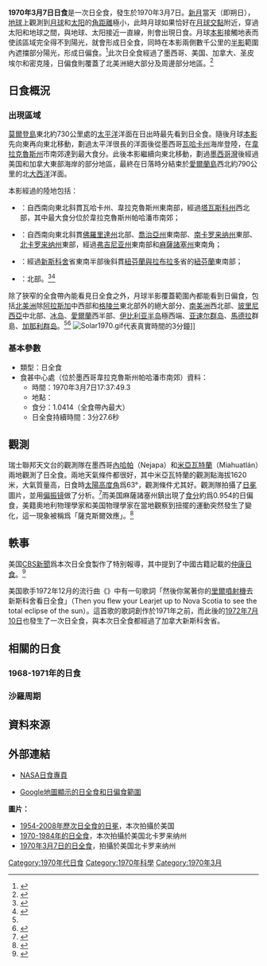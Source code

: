 {{NoteTA
|G1=Toponym
|G2=USState
|1=zh-cn:帧; zh-tw:訊框; zh-hk:幀; zh-mo:幀
}}
{{Infobox Solar eclipse
| Year        = 1970
| Month       = 3
| Day         = 7
| Type        = 日全食
| Image       = SE1970Mar07T.png
| Image size  = 200px
| Image intro = 1970年3月7日日全食路徑圖
  <!--   日食資料   -->
| Gamma       = 0.4473
| Mag         = 1.0414
| Saros       = 139
| Saros total = 71
| Saros seq   = 27
  <!--     食甚     -->
| Duration    = 3分27.6秒
| Location    = [[墨西哥|墨西哥]][[韋拉克魯斯州|韋拉克魯斯州]]{{link-en|帕哈潘|Pajapan}}市
| Coords      = {{coord|18|9.4|N|94|40.9|W}}
| Width       = 153.3公里
  <!--   開始時間   -->
| Partial     = 
| Start type  = 
| Centre      = 
| Greatest    = 17:37:49.3
  <!--     倒數     -->
| hour        = 17
| minute      = 37
| second      = 49
| Duration_s  = 
}}
'''1970年3月7日日食'''是一次日全食，發生於1970年3月7日。[[新月|新月]]當天（即朔日），[[地球|地球]]上觀測到[[月球|月球]]和[[太阳|太阳]]的[[角距離|角距離]]極小，此時月球如果恰好在[[月球交點|月球交點]]附近，穿過太阳和地球之間，與地球、太阳接近一直線，則會出現日食。月球[[本影|本影]]接觸地表而使該區域完全得不到陽光，就會形成日全食，同時在本影兩側數千公里的[[半影|半影]]範圍內遮擋部分陽光，形成日偏食。<ref name="astron">{{cite web|author=樊忠玉|title=日（月）食|url=http://www.astron.ac.cn/bencandy-51-1630-1.htm|publisher=中国天文科普网|accessdate=2016-04-01|archive-date=2014-09-17|archive-url=https://web.archive.org/web/20140917080048/http://www.astron.ac.cn/bencandy-51-1630-1.htm|dead-url=no}}</ref>此次日全食經過了墨西哥、美国、加拿大、圣皮埃尔和密克隆，日偏食則覆蓋了北美洲絕大部分及周邊部分地區。<ref name="NASAGIF">{{cite web|author=Fred Espenak|title=Total Solar Eclipse of 1970 Mar 07|url=http://eclipse.gsfc.nasa.gov/SEplot/SEplot1951/SE1970Mar07T.GIF|publisher=NASA Eclipse Web Site|accessdate=2016-04-03|archive-date=2020-11-27|archive-url=https://web.archive.org/web/20201127015455/https://eclipse.gsfc.nasa.gov/SEplot/SEplot1951/SE1970Mar07T.GIF|dead-url=no}}{{en}}</ref>

== 日食概況 ==
=== 出現區域 ===
[[莫爾登島|莫爾登島]]東北約730公里處的[[太平洋|太平洋]]洋面在日出時最先看到日全食。隨後月球[[本影|本影]]先向東再向東北移動，劃過太平洋很長的洋面後從墨西哥[[瓦哈卡州|瓦哈卡州]]海岸登陸，在[[韋拉克魯斯州|韋拉克魯斯州]]{{link-en|帕哈潘|Pajapan}}市南郊達到最大食分。此後本影繼續向東北移動，劃過[[墨西哥灣|墨西哥灣]]後經過美国和加拿大東部海岸的部分地區，最終在日落時分結束於[[愛爾蘭島|愛爾蘭島]]西北約790公里的北[[大西洋|大西洋]]洋面。

本影經過的陸地包括：
*{{MEX}}：自西南向東北斜貫瓦哈卡州、韋拉克魯斯州東南部，經過[[塔瓦斯科州|塔瓦斯科州]]西北部，其中最大食分位於韋拉克魯斯州帕哈潘市南郊；
*{{USA}}：自西南向東北斜貫[[佛羅里達州|佛羅里達州]]北部、[[喬治亞州|喬治亞州]]東南部、[[南卡罗来纳州|南卡罗来纳州]]東部、[[北卡罗来纳州|北卡罗来纳州]]東部，經過[[弗吉尼亚州|弗吉尼亚州]]東南部和[[麻薩諸塞州|麻薩諸塞州]]東南角；
*{{CAN}}：經過[[新斯科舍|新斯科舍]]省東南半部後斜貫[[紐芬蘭與拉布拉多|紐芬蘭與拉布拉多]]省的[[纽芬兰岛|紐芬蘭]]東南部；
*{{SPM}}：{{link-fr|密克隆-朗格拉德島|Miquelon-Langlade}}北部。<ref>{{cite web|author=Fred Espenak|title=Total Solar Eclipse of 1970 Mar 07 - Google Maps and Solar Eclipse Paths|url=http://eclipse.gsfc.nasa.gov/SEgoogle/SEgoogle1951/SE1970Mar07Tgoogle.html|publisher=NASA Eclipse Web Site|accessdate=2016-04-03|archive-date=2012-02-05|archive-url=https://web.archive.org/web/20120205084141/http://eclipse.gsfc.nasa.gov/SEgoogle/SEgoogle1951/SE1970Mar07Tgoogle.html|dead-url=yes}}{{en}}</ref><ref>{{cite web|author=Xavier M. Jubier|title=États-Unis - Eclipse Totale de Soleil du 7 mars 1970 - Cartographie Interactive Google (USA - 1970 March 7 Total Solar Eclipse - Interactive Google Map)|url=http://xjubier.free.fr/site_pages/solar_eclipses/TSE_1970_GoogleMapFull.html|accessdate=2016-04-03|archive-date=2019-08-23|archive-url=https://web.archive.org/web/20190823192303/http://xjubier.free.fr/site_pages/solar_eclipses/TSE_1970_GoogleMapFull.html|dead-url=no}}{{fr}}{{en}}</ref>

除了狹窄的全食帶內能看見日全食之外，月球半影覆蓋範圍內都能看到日偏食，包括[[北美洲|北美洲]]除[[阿拉斯加州|阿拉斯加]]中西部和[[格陵兰|格陵兰]]東北部外的絕大部分、[[南美洲|南美洲]]西北部、[[玻里尼西亞|玻里尼西亞]]中北部、[[冰岛|冰岛]]、[[愛爾蘭共和國|愛爾蘭]]西半部、[[伊比利亚半岛|伊比利亚半岛]]極西端、[[亚速尔群岛|亚速尔群岛]]、[[馬德拉|馬德拉]]群島、[[加那利群岛|加那利群岛]]。<ref name="NASAGIF"/><ref>{{cite web|author=Fred Espenak|title=Catalog of Solar Eclipses (1901 to 2000)|url=http://eclipse.gsfc.nasa.gov/SEcat5/SE1901-2000.html|publisher=NASA Eclipse Web Site|accessdate=2016-04-03|archive-date=2008-08-29|archive-url=https://web.archive.org/web/20080829151131/http://eclipse.gsfc.nasa.gov/SEcat5/SE1901-2000.html|dead-url=no}}{{en}}</ref>
[[File:Solar1970.gif|thumb]]代表真實時間的3分鐘]]

=== 基本參數 ===
{{NoteUTC}}
* 類型：日全食
* 食甚中心處（位於墨西哥韋拉克魯斯州帕哈潘市南郊）資料：
** 時間：1970年3月7日17:37:49.3
** 地點：{{coord|18|9.4|N|94|40.9|W}}
** 食分：1.0414（全食帶內最大）
** 日全食持續時間：3分27.6秒

== 觀測 ==
瑞士聯邦天文台的觀測隊在墨西哥[[內哈帕_(墨西哥)|內哈帕]]（Nejapa）和[[米亞瓦特蘭_(墨西哥)|米亞瓦特蘭]]（Miahuatlán）兩地觀測了日全食。兩地天氣條件都很好，其中米亞瓦特蘭的觀測點海拔1620米，大氣質量高，日食時[[太陽高度角|太陽高度角]]爲63°，觀測條件尤其好。觀測隊拍攝了[[日冕|日冕]]圖片，並用[[偏振镜|偏振镜]]做了分析。<ref>{{cite journal|title=Observations of coronal polarization at the solar eclipse of 7 March, 1970|author=Duerst, J.|journal=Solar Physics|url=http://adsabs.harvard.edu/full/1976SoPh...50..457D|volume=50|year=1976|pages=457-464|accessdate=2016-04-03|archive-date=2019-08-23|archive-url=https://web.archive.org/web/20190823192302/http://adsabs.harvard.edu/full/1976SoPh...50..457D|dead-url=no}}{{en}}</ref>而美国麻薩諸塞州{{link-en|哈佛 (麻薩諸塞州)|Harvard, Massachusetts|哈佛}}鎮出現了[[食分|食分]]約爲0.954的日偏食，美籍奧地利物理學家{{link-en|歐文·薩克斯爾|Erwin Saxl}}和美国物理學家{{link-en|米爾德里德·艾倫|Mildred Allen}}在當地觀察到扭擺的運動突然發生了變化，這一現象被稱爲「薩克斯爾效應」。<ref>{{Cite journal|first=Erwin J. |last=Saxl|first2=Mildred |last2=Allen |title=1970 solar eclipse as 'seen' by a torsion pendulum |journal=[[物理評論|物理評論]]|volume=3 |issue=4 |pages=823–825 |date=1971 |doi=10.1103/PhysRevD.3.823|bibcode = 1971PhRvD...3..823S}}{{en}}</ref>

== 軼事 ==
美国[[CBS新聞|CBS新聞]]爲本次日全食製作了特別報導，其中提到了中國古籍記載的[[仲康日食|仲康日食]]。<ref>{{cite web|title=1970 Solar Eclipse: Way Back When|url=http://www.space.com/11081-1970-solar-eclipse.html|work=CBS News|publisher=Space.com|accessdate=2016-04-03|archive-date=2017-08-21|archive-url=https://web.archive.org/web/20170821232337/https://www.space.com/11081-1970-solar-eclipse.html|dead-url=no}}{{en}}</ref>

美国歌手{{link-en|卡莉·西蒙|Carly Simon}}1972年12月的流行曲《{{link-en|你是如此愛慕虛榮|You're So Vain}}》中有一句歌詞「然後你駕著你的[[里爾噴射機|里爾噴射機]]去新斯科舍看日全食」（Then you flew your Learjet up to Nova Scotia to see the total eclipse of the sun）。這首歌的歌詞創作於1971年之前，而此後的[[1972年7月10日日食|1972年7月10日]]也發生了一次日全食，與本次日全食都經過了加拿大新斯科舍省。

== 相關的日食 ==
=== 1968-1971年的日食 ===
{{Solar eclipse set 1968-1971}}

=== 沙羅周期 ===
{{Solar Saros series 139}}

== 資料來源 ==
{{reflist}}

== 外部連結 ==
{{日食主題}}
* [http://eclipse.gsfc.nasa.gov/solar.html NASA日食專頁]{{Wayback|url=http://eclipse.gsfc.nasa.gov/solar.html |date=20190108200537 }}{{en}}
{{Solar eclipse NASA reference|1951/SE1970Mar07T}}
* [http://xjubier.free.fr/site_pages/solar_eclipses/TSE_1970_GoogleMapFull.html Google地圖顯示的日全食和日偏食範圍]{{Wayback|url=http://xjubier.free.fr/site_pages/solar_eclipses/TSE_1970_GoogleMapFull.html |date=20190823192303 }}{{fr}}{{en}}

'''圖片：'''
* [http://xjubier.free.fr/site_pages/solar_eclipses/Solar_Corona_Shape_pg03.html 1954-2008年歷次日全食的日冕]{{Wayback|url=http://xjubier.free.fr/site_pages/solar_eclipses/Solar_Corona_Shape_pg03.html |date=20160303171810 }}，本次拍攝於美国{{fr}}{{en}}
* [http://www.mreclipse.com/SEphoto/SEgallery1/SEgallery1.html 1970-1984年的日全食]{{Wayback|url=http://www.mreclipse.com/SEphoto/SEgallery1/SEgallery1.html |date=20201027225330 }}，本次拍攝於美国北卡罗来纳州{{link-en|溫莎鎮 (北卡羅來納州)|Windsor, North Carolina|溫莎}}{{en}}
* [https://www.flickr.com/photos/63457916@N00/sets/72157623200096839/ 1970年3月7日的日全食]{{Wayback|url=https://www.flickr.com/photos/63457916@N00/sets/72157623200096839/ |date=20190213232745 }}，拍攝於美国北卡罗来纳州{{link-en|威廉斯頓 (北卡羅來納州)|Williamston, North Carolina|威廉斯頓}}{{en}}

{{Solar eclipses
|nature=日全食
|previous=[[1969年9月11日日食|1969年9月11日日食]]|natureprevious=日環食
|previoussamenature=[[1968年9月22日日食|1968年9月22日日食]]
|next=[[1970年8月31日日食|1970年8月31日日食]]|naturenext=日環食
|nextsamenature=[[1972年7月10日日食|1972年7月10日日食]]
}}
{{日食}}

[[Category:1970年代日食|Category:1970年代日食]]
[[Category:1970年科學|Category:1970年科學]]
[[Category:1970年3月|Category:1970年3月]]